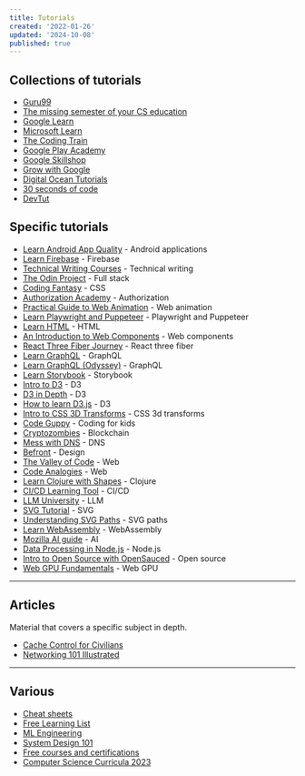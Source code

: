 ```yaml
---
title: Tutorials
created: '2022-01-26'
updated: '2024-10-08'
published: true
---
```


## Collections of tutorials

-   [Guru99](https://www.guru99.com)
-   [The missing semester of your CS education](https://missing.csail.mit.edu)
-   [Google Learn](https://web.dev/learn)
-   [Microsoft Learn](https://learn.microsoft.com/en-gb/training/browse)
-   [The Coding Train](https://thecodingtrain.com)
-   [Google Play Academy](https://playacademy.exceedlms.com/student/catalog)
-   [Google Skillshop](https://skillshop.exceedlms.com/student/catalog/browse)
-   [Grow with Google](https://grow.google/intl/europe/courses-and-tools)
-   [Digital Ocean Tutorials](https://www.digitalocean.com/community/tutorials)
-   [30 seconds of code](https://www.30secondsofcode.org)
-   [DevTut](https://devtut.github.io)

## Specific tutorials

-   [Learn Android App Quality](https://developer.android.com/quality) - Android applications
-   [Learn Firebase](https://firebase.google.com/community/learn) - Firebase
-   [Technical Writing Courses](https://developers.google.com/tech-writing) - Technical writing
-   [The Odin Project](https://www.theodinproject.com) - Full stack
-   [Coding Fantasy](https://codingfantasy.com) - CSS
-   [Authorization Academy](https://www.osohq.com/academy) - Authorization
-   [Practical Guide to Web Animation](https://tilda.education/en/web-animation-course) - Web animation
-   [Learn Playwright and Puppeteer](https://www.checklyhq.com/learn/headless) - Playwright and Puppeteer
-   [Learn HTML](https://www.learn-html.org) - HTML
-   [An Introduction to Web Components](https://htmlwithsuperpowers.netlify.app) - Web components
-   [React Three Fiber Journey](https://journey.pmnd.rs) - React three fiber
-   [Learn GraphQL](https://hasura.io/learn) - GraphQL
-   [Learn GraphQL (Odyssey)](https://www.apollographql.com/tutorials) - GraphQL
-   [Learn Storybook](https://storybook.js.org/tutorials) - Storybook
-   [Intro to D3](https://yangdanny97.github.io/intro-to-d3) - D3
-   [D3 in Depth](https://www.d3indepth.com) - D3
-   [How to learn D3.js](https://2019.wattenberger.com/blog/d3) - D3
-   [Intro to CSS 3D Transforms](https://3dtransforms.desandro.com) - CSS 3d transforms
-   [Code Guppy](https://codeguppy.com) - Coding for kids
-   [Cryptozombies](https://cryptozombies.io) - Blockchain
-   [Mess with DNS](https://messwithdns.net) - DNS
-   [Befront](https://befront.io) - Design
-   [The Valley of Code](https://thevalleyofcode.com) - Web
-   [Code Analogies](https://www.codeanalogies.com) - Web
-   [Learn Clojure with Shapes](https://www.maria.cloud) - Clojure
-   [CI/CD Learning Tool](https://semaphoreci.com/cicd-learning-tool) - CI/CD
-   [LLM University](https://cohere.com/llmu) - LLM
-   [SVG Tutorial](https://svg-tutorial.com) - SVG
-   [Understanding SVG Paths](https://www.nan.fyi/svg-paths) - SVG paths
-   [Learn WebAssembly](https://github.com/EmNudge/watlings) - WebAssembly
-   [Mozilla AI guide](https://ai-guide.future.mozilla.org) - AI
-   [Data Processing in Node.js](https://heynode.com) - Node.js
-   [Intro to Open Source with OpenSauced](https://github.com/open-sauced/intro) - Open source
-   [Web GPU Fundamentals](https://webgpufundamentals.org) - Web GPU

---

## Articles

Material that covers a specific subject in depth.

-   [Cache Control for Civilians](https://csswizardry.com/2019/03/cache-control-for-civilians)
-   [Networking 101 Illustrated](https://labs.iximiuz.com/courses/computer-networking-fundamentals/from-lan-to-vxlan)

---

## Various

-   [Cheat sheets](https://devhints.io)
-   [Free Learning List](https://freelearninglist.org)
-   [ML Engineering](https://github.com/stas00/ml-engineering)
-   [System Design 101](https://github.com/ByteByteGoHq/system-design-101)
-   [Free courses and certifications](https://github.com/cloudcommunity/Free-Certifications)
-   [Computer Science Curricula 2023](https://dl.acm.org/doi/book/10.1145/3664191)
